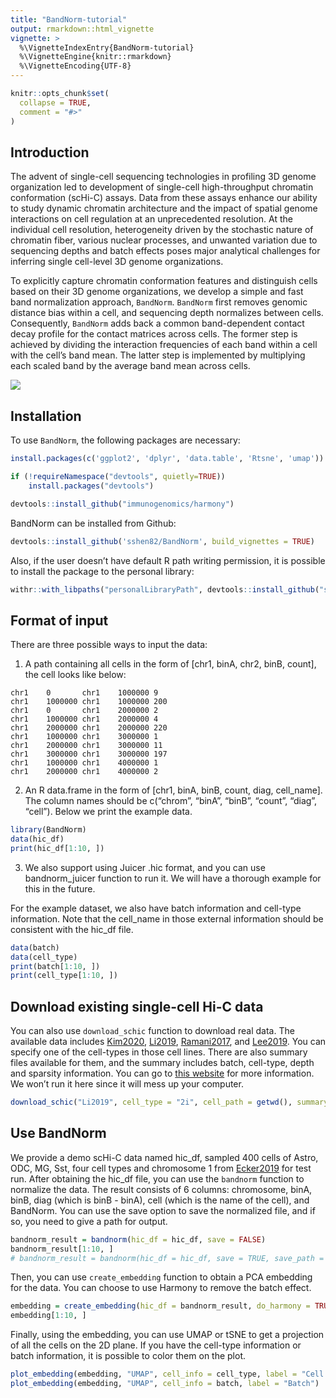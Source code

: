 ---
title: "BandNorm-tutorial"
output: rmarkdown::html_vignette
vignette: >
  %\VignetteIndexEntry{BandNorm-tutorial}
  %\VignetteEngine{knitr::rmarkdown}
  %\VignetteEncoding{UTF-8}
---

```{r, include = FALSE}
knitr::opts_chunk$set(
  collapse = TRUE,
  comment = "#>"
)
```

## Introduction

The advent of single-cell sequencing technologies in profiling 3D genome organization led to development of single-cell high-throughput chromatin conformation (scHi-C) assays. Data from these assays enhance our ability to study dynamic chromatin architecture and the impact of spatial genome interactions on cell regulation at an unprecedented resolution. At the individual cell resolution, heterogeneity driven by the stochastic nature of chromatin fiber, various nuclear processes, and unwanted variation due to sequencing depths and batch effects poses major analytical challenges for inferring single cell-level 3D genome organizations.

To explicitly capture chromatin conformation features and distinguish cells based on their 3D genome organizations, we develop a simple and fast band normalization approach, `BandNorm`. `BandNorm` first removes genomic distance bias within a cell, and sequencing depth normalizes between cells. Consequently, `BandNorm` adds back a common band-dependent contact decay profile for the contact matrices across cells. The former step is achieved by dividing the interaction frequencies of each band within a cell with the cell’s band mean. The latter step is implemented by multiplying each scaled band by the average band mean across cells.

![](../figures/bandnorm_intro.png)

## Installation

To use `BandNorm`, the following packages are necessary:

```{r setup, eval = FALSE}
install.packages(c('ggplot2', 'dplyr', 'data.table', 'Rtsne', 'umap'))

if (!requireNamespace("devtools", quietly=TRUE))
    install.packages("devtools")

devtools::install_github("immunogenomics/harmony")
```

BandNorm can be installed from Github:

```{r install-BandNorm, eval = FALSE}
devtools::install_github('sshen82/BandNorm', build_vignettes = TRUE)
```

Also, if the user doesn't have default R path writing permission, it is possible to install the package to the personal library:

```{r install-BandNorm-no-permission, eval = FALSE}
withr::with_libpaths("personalLibraryPath", devtools::install_github("sshen82/BandNorm"))
```

## Format of input

There are three possible ways to input the data:

1. A path containing all cells in the form of [chr1, binA, chr2, binB, count], the cell looks like below:

```
chr1    0       chr1    1000000 9
chr1    1000000 chr1    1000000 200
chr1    0       chr1    2000000 2
chr1    1000000 chr1    2000000 4
chr1    2000000 chr1    2000000 220
chr1    1000000 chr1    3000000 1
chr1    2000000 chr1    3000000 11
chr1    3000000 chr1    3000000 197
chr1    1000000 chr1    4000000 1
chr1    2000000 chr1    4000000 2
```

2. An R data.frame in the form of [chr1, binA, binB, count, diag, cell_name]. The column names should be c("chrom", "binA", "binB", "count", "diag", "cell"). Below we print the example data.

```{r load_packages}
library(BandNorm)
data(hic_df)
print(hic_df[1:10, ])
```

3. We also support using Juicer .hic format, and you can use bandnorm_juicer function to run it. We will have a thorough example for this in the future.

For the example dataset, we also have batch information and cell-type information. Note that the cell_name in those external information should be consistent with the hic_df file.

```{r load_external_info}
data(batch)
data(cell_type)
print(batch[1:10, ])
print(cell_type[1:10, ])
```

## Download existing single-cell Hi-C data

You can also use `download_schic` function to download real data. The available data includes [Kim2020](https://journals.plos.org/ploscompbiol/article?id=10.1371/journal.pcbi.1008173), [Li2019](https://www.nature.com/articles/s41592-019-0502-z), [Ramani2017](https://www.ncbi.nlm.nih.gov/pmc/articles/PMC5330809/), and [Lee2019](https://www.nature.com/articles/s41592-019-0547-z). You can specify one of the cell-types in those cell lines. There are also summary files available for them, and the summary includes batch, cell-type, depth and sparsity information. You can go to [this website](http://pages.stat.wisc.edu/~sshen82/bandnorm/) for more information. We won't run it here since it will mess up your computer.

```{r download_data, eval = FALSE}
download_schic("Li2019", cell_type = "2i", cell_path = getwd(), summary_path = getwd())
```

## Use BandNorm

We provide a demo scHi-C data named hic_df, sampled 400 cells of Astro, ODC, MG, Sst, four cell types and chromosome 1 from [Ecker2019](https://www.nature.com/articles/s41592-019-0547-z) for test run. After obtaining the hic_df file, you can use the `bandnorm` function to normalize the data. The result consists of 6 columns: chromosome, binA, binB, diag (which is binB - binA), cell (which is the name of the cell), and BandNorm. You can use the save option to save the normalized file, and if so, you need to give a path for output.

```{r BandNorm}
bandnorm_result = bandnorm(hic_df = hic_df, save = FALSE)
bandnorm_result[1:10, ]
# bandnorm_result = bandnorm(hic_df = hic_df, save = TRUE, save_path = getwd())
```

Then, you can use `create_embedding` function to obtain a PCA embedding for the data. You can choose to use Harmony to remove the batch effect.

```{r embedding}
embedding = create_embedding(hic_df = bandnorm_result, do_harmony = TRUE, batch = batch)
embedding[1:10, ]
```

Finally, using the embedding, you can use UMAP or tSNE to get a projection of all the cells on the 2D plane. If you have the cell-type information or batch information, it is possible to color them on the plot.

```{r plot_embedding, fig.width = 13, fig.height = 8}
plot_embedding(embedding, "UMAP", cell_info = cell_type, label = "Cell Type")
plot_embedding(embedding, "UMAP", cell_info = batch, label = "Batch")
```

